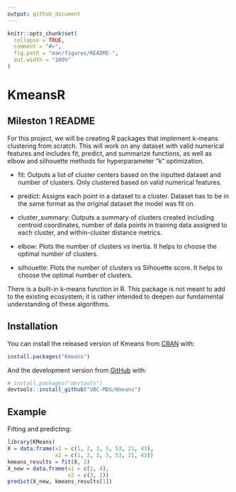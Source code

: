 ```yaml
---
output: github_document
---
```


<!-- README.md is generated from README.Rmd. Please edit that file -->

```r
knitr::opts_chunk$set(
  collapse = TRUE,
  comment = "#>",
  fig.path = "man/figures/README-",
  out.width = "100%"
)
```

# KmeansR

<!-- badges: start -->
<!-- badges: end -->

## Mileston 1 README

For this project, we will be creating R packages that implement k-means clustering from scratch. This will work on any dataset with valid numerical features and includes fit, predict, and summarize functions, as well as elbow and silhouette methods for hyperparameter “k” optimization.  

+ fit: Outputs a list of cluster centers based on the inputted dataset and number of clusters. Only clustered based on valid numerical features.  

+ predict: Assigns each point in a dataset to a cluster. Dataset has to be in the same format as the original dataset the model was fit on.  

+ cluster_summary: Outputs a summary of clusters created including centroid coordinates, number of data points in training data assigned to each cluster, and within-cluster distance metrics.  

+ elbow: Plots the number of clusters vs inertia. It helps to choose the optimal number of clusters.   

+ silhouette: Plots the number of clusters vs Silhouette score. It helps to choose the optimal number of clusters.    

There is a built-in k-means function in R. This package is not meant to add to the existing ecosystem; it is rather intended to deepen our fundamental understanding of these algorithms. 

## Installation

You can install the released version of Kmeans from [CRAN](https://CRAN.R-project.org) with:

``` r
install.packages("Kmeans")
```

And the development version from [GitHub](https://github.com/) with:

``` r
# install.packages("devtools")
devtools::install_github("UBC-MDS/Kmeans")
```
## Example

Fitting and predicting:

```r
library(KMeans)
X = data.frame(x1 = c(1, 2, 3, 5, 53, 21, 43),
               x2 = c(1, 2, 3, 5, 53, 21, 43))
kmeans_results = fit(X, 2)
X_new = data.frame(x1 = c(1, 4),
                   x2 = c(3, 2))
predict(X_new, kmeans_results[1])
```


